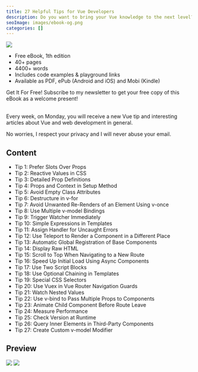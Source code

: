 ```yaml
---
title: 27 Helpful Tips for Vue Developers
description: Do you want to bring your Vue knowledge to the next level? In this free eBook, I will show you 27 helpful Vue.js tips that will help you reach that goal.
seoImage: images/ebook-og.png
categories: []
---
```



![](./images/ebook-cover.png)

- Free eBook, 1th edition
- 40+ pages
- 4400+ words
- Includes code examples & playground links
- Available as PDF, ePub (Android and iOS) and Mobi (Kindle)

<Divider />

<div className="grid gap-8 grid-cols-1 md:grid-cols-2 my-12">
  <div className="flex flex-col">
    <span className="bold text-3xl text-secondary-text">Get It For Free!</span>
    <span className="mt-4">
      Subscribe to my newsletter to get your free copy of this eBook as a
      welcome present!
    </span>
  </div>
  <NewsletterSubscription />
</div>

<Divider />

<br />

Every week, on Monday, you will receive a new Vue tip and interesting articles about Vue and web development in general.

No worries, I respect your privacy and I will never abuse your email.

## Content

- Tip 1: Prefer Slots Over Props
- Tip 2: Reactive Values in CSS
- Tip 3: Detailed Prop Definitions
- Tip 4: Props and Context in Setup Method
- Tip 5: Avoid Empty Class Attributes
- Tip 6: Destructure in v-for
- Tip 7: Avoid Unwanted Re-Renders of an Element Using v-once
- Tip 8: Use Multiple v-model Bindings
- Tip 9: Trigger Watcher Immediately
- Tip 10: Simple Expressions in Templates
- Tip 11: Assign Handler for Uncaught Errors
- Tip 12: Use Teleport to Render a Component in a Different Place
- Tip 13: Automatic Global Registration of Base Components
- Tip 14: Display Raw HTML
- Tip 15: Scroll to Top When Navigating to a New Route
- Tip 16: Speed Up Initial Load Using Async Components
- Tip 17: Use Two Script Blocks
- Tip 18: Use Optional Chaining in Templates
- Tip 19: Special CSS Selectors
- Tip 20: Use Vuex in Vue Router Navigation Guards
- Tip 21: Watch Nested Values
- Tip 22: Use v-bind to Pass Multiple Props to Components
- Tip 23: Animate Child Component Before Route Leave
- Tip 24: Measure Performance
- Tip 25: Check Version at Runtime
- Tip 26: Query Inner Elements in Third-Party Components
- Tip 27: Create Custom v-model Modifier

## Preview

![](./images/ebook-tip-2.png)
![](./images/ebook-tip-8.png)
